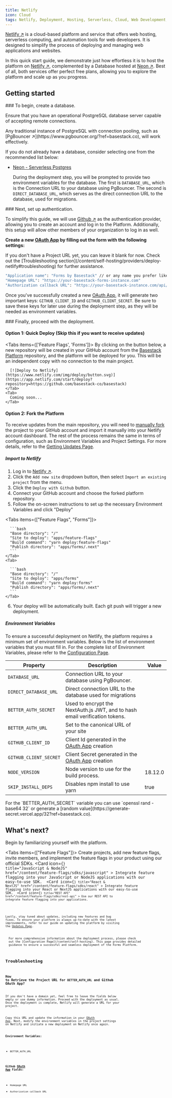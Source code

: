 ```yaml
---
title: Netlify
icon: Cloud
tags: Netlify, Deployment, Hosting, Serverless, Cloud, Web Development, Web Hosting, Automation, CI/CD, Environment Variables, Self-Hosting, Free Plan, Database, Neon, Github, OAuth, Authentication, Environment Variables, Troubleshooting
---
```



[Netlify ↗](https://www.netlify.com/?ref=basestack.co) is a cloud-based platform and service that offers web hosting, serverless computing, and automation tools for web developers. It is designed to simplify the process of deploying and managing web applications and websites.

In this quick start guide, we demonstrate just how effortless it is to host the platform on [Netlify ↗](https://www.netlify.com/?ref=basestack.co), complemented by a Database hosted at [Neon ↗](https://neon.tech/?ref=basestack.co). Best of all, both services offer perfect free plans, allowing you to explore the platform and scale up as you progress.

## Getting started

<Steps>

<Step>
  ### To begin, create a database.

Ensure that you have an operational PostgreSQL database server capable of accepting remote connections.

<Callout type="info">
  Any traditional instance of PostgreSQL with connection pooling, such as
  [PgBouncer ↗](https://www.pgbouncer.org/?ref=basestack.co), will work effectively.
</Callout>

If you do not already have a database, consider selecting one from the recommended list below:

- [Neon - Serverless Postgres](/content/self-hosting/database/neon)

  During the deployment step, you will be prompted to provide two environment variables for the database. The first is `DATABASE_URL`, which is the Connection URL to your database using PgBouncer. The second is `DIRECT_DATABASE_URL`, which serves as the direct connection URL to the database, used for migrations.

</Step>

<Step>
### Next, set up authentication.

To simplify this guide, we will use [Github ↗](https://github.com/?ref=basestack.co) as the authentication provider, allowing you to create an account and log in to the Platform. Additionally, this setup will allow other members of your organization to log in as well.

**Create a new [OAuth App](https://github.com/settings/developers?ref=basestack.co) by filling out the form with the following settings:**

<Callout type="info">
  If you don't have a Project URL yet, you can leave it blank for now. Check out
  the [Troubleshooting
  section](/content/self-hosting/providers/deploy-netlify#troubleshooting) for further
  assistance.
</Callout>

```bash
"Application name": "Forms by Basestack" // or any name you prefer like
"Homepage URL": "https://your-basestack-forms-instance.com"
"Authorization callback URL": "https://your-basestack-instance.com/api/auth/callback/github"
```

Once you've successfully created a new [OAuth App](https://github.com/settings/developers?ref=basestack.co), it will generate two important keys: `GITHUB_CLIENT_ID` and `GITHUB_CLIENT_SECRET`. Be sure to save these keys for later use during the deployment step, as they will be needed as environment variables.

</Step>

<Step>
### Finally, proceed with the deployment.

#### Option 1: Quick Deploy (Skip this if you want to receive updates)

  <Tabs items={['Feature Flags', 'Forms']}>
    <Tab>
      By clicking on the button below, a new repository will be created in your GitHub account from the [Basestack Platform](https://github.com/basestack-co/basestack?ref=basestack.co) repository, and the platform will be deployed for you. This will be an independent copy with no connection to the main project.

      [![Deploy to Netlify](https://www.netlify.com/img/deploy/button.svg)](https://app.netlify.com/start/deploy?repository=https://github.com/basestack-co/basestack)
    </Tab>
    <Tab>
      Coming soon...
    </Tab>

  </Tabs>

#### Option 2: Fork the Platform

To receive updates from the main repository, you will need to [manually fork](https://github.com/basestack-co/basestack)
the project to your GitHub account and import it manually into your Netlify
account dashboard. The rest of the process remains the same in terms of
configuration, such as Environment Variables and Project Settings. For more
details, refer to the [Getting Updates
Page](/content/self-hosting/updates).

##### Import to Netlify

1. Log in to [Netlify ↗](https://www.netlify.com/?ref=basestack.co).
2. Click the `Add new site` dropdown button, then select `Import an existing project` from the menu.
3. Click the `Deploy with Github` button.
4. Connect your GitHub account and choose the forked platform repository.
5. Follow the on-screen instructions to set up the necessary Environment Variables and click "Deploy"

  <Tabs items={["Feature Flags", "Forms"]}>
    <Tab>

      ```bash
      "Base directory": "/"
      "Site to deploy": "apps/feature-flags"
      "Build command": "yarn deploy:feature-flags"
      "Publish directory": "apps/forms/.next"
      ```
    </Tab>
    <Tab>

      ```bash
      "Base directory": "/"
      "Site to deploy": "apps/forms"
      "Build command": "yarn deploy:forms"
      "Publish directory": "apps/forms/.next"
      ```
    </Tab>
  </Tabs>

6. Your deploy will be automatically built. Each git push will trigger a new deployment.

##### Environment Variables

To ensure a successful deployment on Netlify, the platform requires a minimum set of environment variables. Below is the list of environment variables that you must fill in. For the complete list of Environment Variables, please refer to the [Configuration Page](/content/self-hosting#environment-variables).

| Property               | Description                                                                                 | Value   |
| ---------------------- | ------------------------------------------------------------------------------------------- | ------- |
| `DATABASE_URL`         | Connection URL to your database using PgBouncer.                                            |         |
| `DIRECT_DATABASE_URL`  | Direct connection URL to the database used for migrations                                   |         |
| `BETTER_AUTH_SECRET`      | Used to encrypt the NextAuth.js JWT, and to hash email verification tokens.                 |         |
| `BETTER_AUTH_URL`         | Set to the canonical URL of your site                                                       |         |
| `GITHUB_CLIENT_ID`     | Client Id generated in the [OAuth App](https://github.com/settings/developers?ref=basestack.co) creation     |         |
| `GITHUB_CLIENT_SECRET` | Client Secret generated in the [OAuth App](https://github.com/settings/developers?ref=basestack.co) creation |         |
| `NODE_VERSION`         | Node version to use for the build process.                                                  | 18.12.0 |
| `SKIP_INSTALL_DEPS`    | Disables npm install to use yarn                                                            | true    |

<Callout type="info">
  For the `BETTER_AUTH_SECRET` variable you can use `openssl rand -base64 32` or
  generate a [random value](https://generate-secret.vercel.app/32?ref=basestack.co).
</Callout>

</Step>

</Steps>

## What's next?

Begin by familiarizing yourself with the platform.

<Tabs items={["Feature Flags"]}>
  <Tab>
    Create projects, add new feature flags, invite members, and implement the feature flags in your product using our official SDKs.
    <Cards>
      <Card
        icon={<Code />}
        title="JavaScript & NodeJS"
        href="/content/feature-flags/sdks/javascript"
      >
        Integrate feature flagging into your JavaScript or NodeJS applications with our easy-to-use SDK.
      </Card>
      <Card
        icon={<Code />}
        title="React & NextJS"
        href="/content/feature-flags/sdks/react"
      >
        Integrate feature flagging into your React or NextJS applications with our easy-to-use SDK.
      </Card>
        <Card
            icon={<Code />}
            title="REST API"
            href="/content/feature-flags/sdks/rest-api"
        >
          Use our REST API to integrate feature flagging into your applications.
        </Card>
    </Cards>
  </Tab>
</Tabs>

Lastly, stay tuned about updates, including new features and bug fixes. To ensure your platform is always up-to-date with the latest improvements, refer to our guide on updating the platform by visiting the [Updates Page](/content/self-hosting/updates).

<Callout type="info">
  For more comprehensive information about the deployment process, please check
  out the [Configuration Page](/content/self-hosting). This page provides detailed
  guidance to ensure a successful and seamless deployment of the Forms Platform.
</Callout>

## Troubleshooting

### How to Retrieve the Project URL for `BETTER_AUTH_URL` and Github OAuth App?

If you don't have a domain yet, feel free to leave the fields below empty or use dummy information. Proceed with the deployment as usual. Once the deployment is complete, Netlify will generate a URL for your project.

Copy this URL and update the information in your [OAuth App](https://github.com/settings/developers?ref=basestack.co). Next, modify the environment variables in the project settings on Netlify and initiate a new deployment on Netlify once again.

**Environment Variables:**

- `BETTER_AUTH_URL`

**Github [OAuth App](https://github.com/settings/developers?ref=basestack.co) Fields:**

- `Homepage URL`
- `Authorization callback URL`
